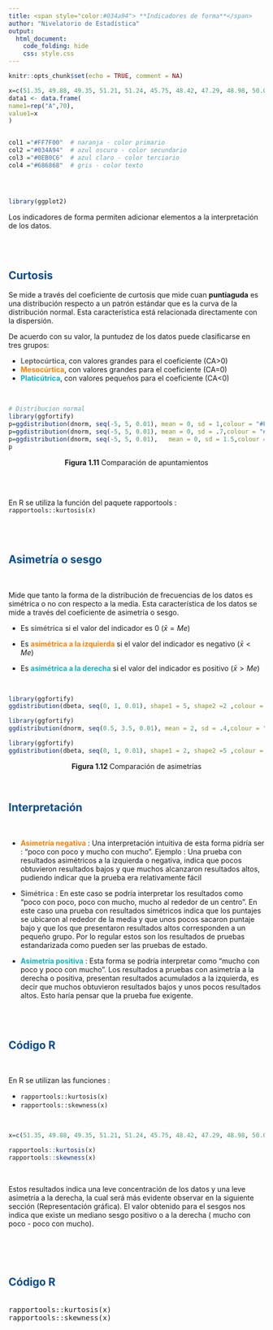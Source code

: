 ```yaml
---
title: <span style="color:#034a94"> **Indicadores de forma**</span>
author: "Nivelatorio de Estadística"
output:
  html_document:
    code_folding: hide
    css: style.css
---
```


```r
knitr::opts_chunk$set(echo = TRUE, comment = NA)

x=c(51.35, 49.88, 49.35, 51.21, 51.24, 45.75, 48.42, 47.29, 48.98, 50.06, 50.94, 45.41, 55.69, 48.90, 56.00, 44.72, 56.89, 46.61, 53.25, 48.46, 49.74, 45.03, 63.02, 50.96, 50.43, 51.19, 53.45, 52.10, 49.61, 45.89, 49.76, 42.30, 53.48, 54.71, 53.48, 56.67, 44.38, 51.18, 51.06, 54.96, 64.44, 51.85, 45.33, 62.74, 43.84, 51.32, 53.70, 51.00, 52.86, 43.06, 43.63, 51.24, 52.84, 49.19, 49.56, 49.56, 51.49, 55.31, 46.74, 47.62, 51.85, 58.90, 50.80, 43.39, 48.54, 52.72, 44.82, 52.49, 58.43, 52.91)
data1 <- data.frame(
name1=rep("A",70),
value1=x
)


col1 ="#FF7F00"  # naranja - color primario 
col2 ="#034A94"  # azul oscuro - color secundario
col3 ="#0EB0C6"  # azul claro - color terciario
col4 ="#686868"  # gris - color texto




library(ggplot2)
```

Los indicadores de forma permiten adicionar elementos a la interpretación de los datos.

<br/><br/>

## <span style="color:#034a94">**Curtosis**</span>

Se mide a través del coeficiente de curtosis que mide cuan **puntiaguda** es una distribución respecto a un patrón estándar que es la curva de la distribución normal. Esta característica está relacionada directamente con la dispersión.

De acuerdo con su valor, la puntudez de los datos puede clasificarse en tres grupos:

* <span style="color:#686868">**Leptocúrtica**</span>, con valores grandes para el coeficiente (CA>0)
* <span style="color:#FF7F00">**Mesocúrtica**</span>, con valores grandes para el coeficiente (CA=0)
* <span style="color:#0EB0C6">**Platicútrica**</span>, con valores pequeños para el coeficiente (CA<0) 

</br>


```r
# Distribucion normal
library(ggfortify)
p=ggdistribution(dnorm, seq(-5, 5, 0.01), mean = 0, sd = 1,colour = "#FF7F00")   + theme_minimal()
p=ggdistribution(dnorm, seq(-5, 5, 0.01), mean = 0, sd = .7,colour = "#686868", p=p)
p=ggdistribution(dnorm, seq(-5, 5, 0.01),   mean = 0, sd = 1.5,colour = "#0EB0C6", p=p)
p
```
<center>
**Figura 1.11**  Comparación de apuntamientos </br>
</center>

<br/> <br/>

En R se utiliza la función del paquete rapportools : `rapportools::kurtosis(x)` 


<br/><br/> 

## <span style="color:#034a94">**Asimetría o sesgo**</span>

<br/>

Mide que tanto la forma de la distribución de frecuencias de los datos es simétrica o no con respecto a la media. Esta característica de los datos se mide a través del coeficiente de asimetría o sesgo.

+ Es <span style="color:#686868">**simétrica**</span> si el  valor del indicador es 0  ($\bar{x}=Me$)

+ Es <span style="color:#FF7F00">**asimétrica a la izquierda**</span> si el valor del indicador es negativo ($\bar{x}<Me$)

+ Es <span style="color:#0EB0C6">**asimétrica a la derecha**</span> si el valor del indicador es positivo ($\bar{x}>Me$)

<br/>

```r
library(ggfortify)
ggdistribution(dbeta, seq(0, 1, 0.01), shape1 = 5, shape2 =2 ,colour = "#FF7F00")  + theme_minimal()
```

```r
library(ggfortify)
ggdistribution(dnorm, seq(0.5, 3.5, 0.01), mean = 2, sd = .4,colour = "#686868")  + theme_minimal()
```

```r
library(ggfortify)
ggdistribution(dbeta, seq(0, 1, 0.01), shape1 = 2, shape2 =5 ,colour = "#0EB0C6")   + theme_minimal()
```
<center>
**Figura 1.12**  Comparación de asimetrías </br>
</center>
<br/>

## <span style="color:#034a94">**Interpretación**</span>

<br/>

+ <span style="color:#FF7F00">**Asimetría negativa**</span> : Una interpretación intuitiva de esta forma pidría ser : "poco con poco y mucho con mucho".  Ejemplo : Una prueba con resultados asimétricos a la izquierda o negativa, indica que pocos obtuvieron resultados bajos y que muchos alcanzaron resultados altos, pudiendo indicar que la prueba era relativamente fácil

+ <span style="color:#686868">**Simétrica**</span> : En este caso se podría interpretar los resultados como "poco con poco, poco con mucho, mucho al rededor de un centro". En este caso una prueba con resultados simétricos indica que los puntajes se ubicaron al rededor de la media y que unos pocos sacaron puntaje bajo y que los que presentaron resultados altos corresponden a un pequeño grupo. Por lo regular estos son los resultados de pruebas estandarizada como pueden ser las pruebas de estado.

+ <span style="color:#0EB0C6">**Asimetría positiva**</span>  : Esta forma se podría interpretar como "mucho con poco y poco con mucho". Los resultados a pruebas con asimetría a la derecha o positiva, presentan resultados acumulados a la izquierda, es decir que muchos obtuvieron resultados bajos y unos pocos resultados altos. Esto haría pensar que la prueba fue exigente.

<br/><br/>

## <span style="color:#034a94">**Código R**</span>

<br/>

En R se utilizan las funciones :

* `rapportools::kurtosis(x)`  
* `rapportools::skewness(x)` 

</br>

```r
x=c(51.35, 49.88, 49.35, 51.21, 51.24, 45.75, 48.42, 47.29, 48.98, 50.06, 50.94, 45.41, 55.69,  48.90, 56.00, 44.72, 56.89, 46.61, 53.25, 48.46, 49.74, 45.03, 63.02, 50.96, 50.43, 51.19, 53.45, 52.10, 49.61, 45.89, 49.76, 42.30, 53.48, 54.71, 53.48, 56.67, 44.38, 51.18, 51.06, 54.96, 64.44, 51.85, 45.33, 62.74, 43.84, 51.32, 53.70, 51.00, 52.86, 43.06, 43.63, 51.24, 52.84, 49.19, 49.56, 49.56, 51.49, 55.31, 46.74, 47.62, 51.85, 58.90, 50.80, 43.39, 48.54, 52.72, 44.82, 52.49, 58.43, 52.91)

rapportools::kurtosis(x)   
rapportools::skewness(x)   
```



</br>

Estos resultados indica una leve concentración de los datos y una leve asimetría a la derecha, la cual será más evidente observar en la siguiente sección (Representación gráfica). 
El valor obtenido para el sesgos nos indica que existe un mediano sesgo positivo o a la derecha ( mucho con poco - poco con mucho). 





</br></br></br>

## <span style="color:#034A94">**Código  R**</span>


<pre>

rapportools::kurtosis(x)   
rapportools::skewness(x) 

</pre>